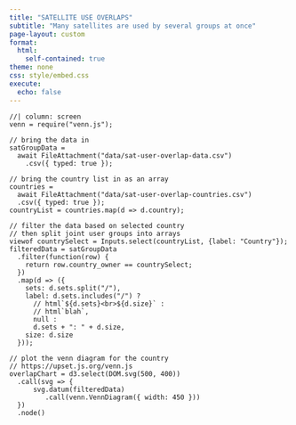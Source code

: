 ```yaml
---
title: "SATELLITE USE OVERLAPS"
subtitle: "Many satellites are used by several groups at once"
page-layout: custom
format:
  html:
    self-contained: true
theme: none
css: style/embed.css
execute:
  echo: false
---
```


```ojs
//| column: screen
venn = require("venn.js");

// bring the data in
satGroupData =
  await FileAttachment("data/sat-user-overlap-data.csv")
    .csv({ typed: true });

// bring the country list in as an array
countries =
  await FileAttachment("data/sat-user-overlap-countries.csv")
  .csv({ typed: true });
countryList = countries.map(d => d.country);

// filter the data based on selected country
// then split joint user groups into arrays
viewof countrySelect = Inputs.select(countryList, {label: "Country"});
filteredData = satGroupData
  .filter(function(row) {
    return row.country_owner == countrySelect;
  })
  .map(d => ({
    sets: d.sets.split("/"),
    label: d.sets.includes("/") ?
      // html`${d.sets}<br>${d.size}` :
      // html`blah`,
      null :
      d.sets + ": " + d.size,
    size: d.size
  }));

// plot the venn diagram for the country
// https://upset.js.org/venn.js
overlapChart = d3.select(DOM.svg(500, 400))
  .call(svg => {
      svg.datum(filteredData)
         .call(venn.VennDiagram({ width: 450 }))
  })
  .node()
```